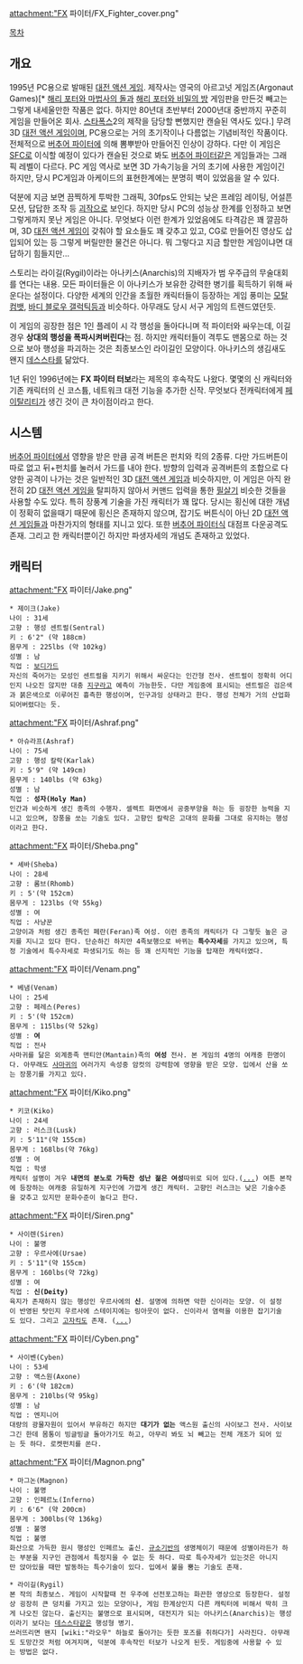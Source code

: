 attachment:"FX 파이터/FX_Fighter_cover.png"

[[목차]]

== 개요 ==
1995년 PC용으로 발매된 [[대전 액션 게임]]. 제작사는 영국의 아르고넛 게임즈(Argonaut Games)[* [[해리 포터와 마법사의 돌]]과 [[해리 포터와 비밀의 방]] 게임판을 만든것 빼고는 그렇게 내세울만한 작품은 없다. 하지만 80년대 초반부터 2000년대 중반까지 꾸준히 게임을 만들어온 회사. [[스타폭스]]2의 제작을 담당할 뻔했지만 캔슬된 역사도 있다.]
무려 3D [[대전 액션 게임]]이며, PC용으로는 거의 초기작이나 다름없는 기념비적인 작품이다. 전체적으로 [[버추어 파이터]]에 의해 뽐뿌받아 만들어진 인상이 강하다. 다만 이 게임은 [[SFC]]로 이식할 예정이 있다가 캔슬된 것으로 봐도 [[버추어 파이터]]같은 게임들과는 그래픽 레벨이 다르다. PC 게임 역사로 보면 3D 가속기능을 거의 초기에 사용한 게임이긴 하지만, 당시 PC게임과 아케이드의 표현한계에는 분명히 벽이 있었음을 알 수 있다.

덕분에 지금 보면 끔찍하게 투박한 그래픽, 30fps도 안되는 낮은 프레임 레이팅, 어설픈 모션, 답답한 조작 등 [[괴작]]으로 보인다. 하지만 당시 PC의 성능상 한계를 인정하고 보면 그렇게까지 못난 게임은 아니다. 무엇보다 이런 한계가 있었음에도 타격감은 꽤 깔끔하며, 3D [[대전 액션 게임]]이 갖춰야 할 요소들도 꽤 갖추고 있고, CG로 만들어진 영상도 삽입되어 있는 등 그렇게 버릴만한 물건은 아니다. 뭐 그렇다고 지금 할만한 게임이냐면 대답하기 힘들지만...

스토리는 라이길(Rygil)이라는 아나키스(Anarchis)의 지배자가 범 우주급의 무술대회를 연다는 내용. 모든 파이터들은 이 아나키스가 보유한 강력한 병기를 획득하기 위해 싸운다는 설정이다. 다양한 세계의 인간을 초월한 캐릭터들이 등장하는 게임 풍미는 [[모탈 컴뱃]], [[바디 블로우 갤럭틱]]등과 비슷하다. 아무래도 당시 서구 게임의 트렌드였던듯.

이 게임의 굉장한 점은 1인 플레이 시 각 행성을 돌아다니며 적 파이터와 싸우는데, 이길 경우 '''상대의 행성을 폭파시켜버린다'''는 점. 하지만 캐릭터들이 격투도 맨몸으로 하는 것으로 보아 행성을 파괴하는 것은 최종보스인 라이길인 모양이다. 아나키스의 생김새도 왠지 [[데스스타]]를 닮았다.

1년 뒤인 1996년에는 '''FX 파이터 터보'''라는 제목의 후속작도 나왔다. 몇몇의 신 캐릭터와 기존 캐릭터의 신 코스튬, 네트워크 대전 기능을 추가한 신작. 무엇보다 전캐릭터에게 [[페이탈리티]]가 생긴 것이 큰 차이점이라고 한다.

== 시스템 ==
[[버추어 파이터]]에서 영향을 받은 만큼 공격 버튼은 펀치와 킥의 2종류. 다만 가드버튼이 따로 없고 뒤+펀치를 눌러서 가드를 내야 한다. 방향의 입력과 공격버튼의 조합으로 다양한 공격이 나가는 것은 일반적인 3D [[대전 액션 게임]]과 비슷하지만, 이 게임은 아직 완전히 2D [[대전 액션 게임]]을 탈피하지 않아서 커맨드 입력을 통한 [[필살기]] 비슷한 것들을 사용할 수도 있다. 특히 장풍계 기술을 가진 캐릭터가 꽤 많다. 당시는 횡신에 대한 개념이 정확히 없을때기 때문에 횡신은 존재하지 않으며, 잡기도 버튼식이 아닌 2D [[대전 액션 게임]]들과 마찬가지의 형태를 지니고 있다. 또한 [[버추어 파이터]]식 대점프 다운공격도 존재. 그리고 한 캐릭터뿐이긴 하지만 파생자세의 개념도 존재하고 있었다.

== 캐릭터 ==
attachment:"FX 파이터/Jake.png"
 * 제이크(Jake)
 나이 : 31세
 고향 : 행성 센트럴(Sentral)
 키 : 6'2" (약 188cm)
 몸무게 : 225lbs (약 102kg)
 성별 : 남
 직업 : [[보디가드]]
 자신의 죽어가는 모성인 센트럴을 지키기 위해서 싸운다는 인간형 전사. 센트럴이 정확히 어디인지 나오진 않지만 대충 [[지구]]라고 예측이 가능한듯. 다만 게임중에 표시되는 센트럴은 검은색과 붉은색으로 이루어진 흉측한 행성이며, 인구과잉 상태라고 한다. 행성 전체가 거의 산업화되어버렸다는 듯.

attachment:"FX 파이터/Ashraf.png"
 * 아슈라프(Ashraf)
 나이 : 75세
 고향 : 행성 칼락(Karlak)
 키 : 5'9" (약 149cm)
 몸무게 : 140lbs (약 63kg)
 성별 : 남
 직업 : '''성자(Holy Man)'''
 인간과 비슷하게 생긴 종족의 수행자. 셀렉트 화면에서 공중부양을 하는 등 굉장한 능력을 지니고 있으며, 장풍을 쏘는 기술도 있다. 고향인 칼락은 고대의 문화를 그대로 유지하는 행성이라고 한다.

attachment:"FX 파이터/Sheba.png"
 * 셰바(Sheba)
 나이 : 28세
 고향 : 롬브(Rhomb)
 키 : 5'(약 152cm)
 몸무게 : 123lbs (약 55kg)
 성별 : 여
 직업 : 사냥꾼
 고양이과 처럼 생긴 종족인 페란(Feran)족 여성. 이런 종족의 캐릭터가 다 그렇듯 높은 긍지를 지니고 있다 한다. 단순하긴 하지만 4족보행으로 바뀌는 '''특수자세'''를 가지고 있으며, 특정 기술에서 특수자세로 파생되기도 하는 등 꽤 선지적인 기능을 탑재한 캐릭터였다.

attachment:"FX 파이터/Venam.png"
 * 베냄(Venam)
 나이 : 25세
 고향 : 페레스(Peres)
 키 : 5'(약 152cm)
 몸무게 : 115lbs(약 52kg)
 성별 : '''여'''
 직업 : 전사
 사마귀를 닮은 외계종족 맨티안(Mantain)족의 '''여성''' 전사. 본 게임의 4명의 여캐중 한명이다. 아무래도 [[사마귀]]의 여러가지 속성중 암컷의 강력함에 영향을 받은 모양. 입에서 산을 쏘는 장풍기를 가지고 있다.

attachment:"FX 파이터/Kiko.png"
 * 키코(Kiko)
 나이 : 24세
 고향 : 러스크(Lusk)
 키 : 5'11"(약 155cm)
 몸무게 : 168lbs(약 76kg)
 성별 : 여
 직업 : 학생
 캐릭터 설명이 겨우 '''내면의 분노로 가득찬 성난 젊은 여성'''따위로 되어 있다.([[...]]) 여튼 본작에 등장하는 여캐중 유일하게 지구인에 가깝게 생긴 캐릭터. 고향인 러스크는 낮은 기술수준을 갖추고 있지만 문화수준이 높다고 한다.

attachment:"FX 파이터/Siren.png"
 * 사이렌(Siren)
 나이 : 불명
 고향 : 우르사에(Ursae)
 키 : 5'11"(약 155cm)
 몸무게 : 160lbs(약 72kg)
 성별 : 여
 직업 : '''신(Deity)'''
 육지가 존재하지 않는 행성인 우르사에의 '''신'''. 설명에 의하면 악한 신이라는 모양. 이 설정이 반영된 탓인지 우르사에 스테이지에는 링아웃이 없다. 신이라서 염력을 이용한 잡기기술도 있다. 그리고 [[고자킥]]도 존재. ([[...]])

attachment:"FX 파이터/Cyben.png"
 * 사이벤(Cyben)
 나이 : 53세
 고향 : 액스원(Axone)
 키 : 6'(약 182cm)
 몸무게 : 210lbs(약 95kg)
 성별 : 남
 직업 : 엔지니어
 대량의 광물자원이 있어서 부유하긴 하지만 '''대기가 없는''' 액스원 출신의 사이보그 전사. 사이보그긴 한데 몸통이 빙글빙글 돌아가기도 하고, 아무리 봐도 뇌 빼고는 전체 개조가 되어 있는 듯 하다. 로켓펀치를 쏜다.

attachment:"FX 파이터/Magnon.png"
 * 마그논(Magnon)
 나이 : 불명
 고향 : 인페르노(Inferno)
 키 : 6'6" (약 200cm)
 몸무게 : 300lbs(약 136kg)
 성별 : 불명
 직업 : 불명
 화산으로 가득한 원시 행성인 인페르노 출신. [[규소]]기반의 생명체이기 때문에 성별이라든가 하는 부분을 지구인 관점에서 특정지을 수 없는 듯 하다. 따로 특수자세가 있는것은 아니지만 앉아있을 때만 발동하는 특수기술이 있다. 입에서 불을 뿜는 기술도 존재.

 * 라이길(Rygil)
 본 작의 최종보스. 게임이 시작할때 전 우주에 선전포고하는 화끈한 영상으로 등장한다. 설정상 굉장히 큰 덩치를 가지고 있는 모양이나, 게임 한계상인지 다른 캐릭터에 비해서 딱히 크게 나오진 않는다. 출신지는 불명으로 표시되며, 대전지가 되는 아나키스(Anarchis)는 행성이라기 보다는 [[데스스타]]같은 행성형 병기. 
 쓰러뜨리면 왠지 [wiki:"라오우" 하늘로 돌아가는 듯한 포즈를 취하다가] 사라진다. 아무래도 도망간것 처럼 여겨지며, 덕분에 후속작인 터보가 나오게 된듯. 게임중에 사용할 수 있는 방법은 없다.
